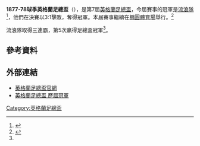 '''1877-78球季英格蘭足總盃'''（{{lang-en|1877-78 FA Cup}}），是第7屆[[英格蘭足總盃|英格蘭足總盃]]，今屆賽事的冠軍是[[流浪足球會_(1859年成立)|流浪隊]]<ref name=":0">{{Cite web|url=https://www.worldfootball.net/winner/eng-fa-cup/|title=FA Cup - Champions|accessdate=2019-01-01|work=worldfootball.net|language=en|archive-date=2020-10-21|archive-url=https://web.archive.org/web/20201021225720/https://www.worldfootball.net/winner/eng-fa-cup/|dead-url=no}}</ref>，他們在決賽以3:1擊敗{{fc|皇家工程師}}，奪得冠軍。本屆賽事繼續在[[橢圓體育場|橢圓體育場]]舉行。<ref>{{Cite web|url=http://www.thefa.com/competitions/thefacup|title=The website for the The FA Cup: news, fixtures, results and details|accessdate=2019-01-01|last=Association|first=The Football|work=www.thefa.com|language=en|archive-date=2016-11-13|archive-url=https://web.archive.org/web/20161113090217/http://www.thefa.com/competitions/thefacup/more/history|dead-url=no}}</ref>

流浪隊取得三連霸，第5次贏得足總盃冠軍<ref name=":0" />。

== 參考資料 ==
{{Reflist}}

== 外部連結 ==
* [http://www.thefa.com/thefacup 英格蘭足總盃官網]{{Webarchive|url=https://wayback.archive-it.org/all/20120424194609/http://www.thefa.com/TheFACup |date=2012-04-24 }}
* [http://www.worldfootball.net/winner/eng-fa-cup/ 英格蘭足總盃 歷屆冠軍]{{Wayback|url=http://www.worldfootball.net/winner/eng-fa-cup/ |date=20190102002248 }}

{{soccer-stub}}
{{英格兰足总杯}}

[[Category:英格蘭足總盃|Category:英格蘭足總盃]]